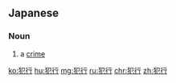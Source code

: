 ==Japanese==
{{ja-kanjitab|はん|こう|yomi=on}}

===Noun===
{{ja-noun|はんこう}}
# a [[crime]]
#: {{ja-usex|誰の'''犯行'''か、明らかにすべきだ。|だれ の '''はんこう''' か、 あきらか に すべき だ。|The criminal's identity should be revealed.}}

[[ko:犯行]]
[[hu:犯行]]
[[mg:犯行]]
[[ru:犯行]]
[[chr:犯行]]
[[zh:犯行]]